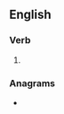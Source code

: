 ==English==

===Verb===
{{head|en|past participle}}

# {{past participle of|give out|lang=en|nocat=1}}

===Anagrams===
* {{anagrams|en|outgiven}}
